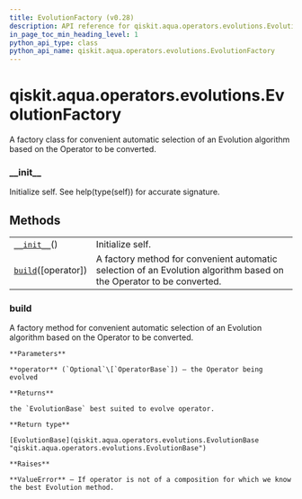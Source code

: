 ```yaml
---
title: EvolutionFactory (v0.28)
description: API reference for qiskit.aqua.operators.evolutions.EvolutionFactory in qiskit v0.28
in_page_toc_min_heading_level: 1
python_api_type: class
python_api_name: qiskit.aqua.operators.evolutions.EvolutionFactory
---
```


<span id="qiskit-aqua-operators-evolutions-evolutionfactory" />

# qiskit.aqua.operators.evolutions.EvolutionFactory

<Class id="qiskit.aqua.operators.evolutions.EvolutionFactory" isDedicatedPage={true} github="https://github.com/qiskit-community/qiskit-aqua/tree/stable/0.9/qiskit/aqua/operators/evolutions/evolution_factory.py" signature="EvolutionFactory" modifiers="class">
  A factory class for convenient automatic selection of an Evolution algorithm based on the Operator to be converted.

  ### \_\_init\_\_

  <Function id="qiskit.aqua.operators.evolutions.EvolutionFactory.__init__" signature="__init__()">
    Initialize self. See help(type(self)) for accurate signature.
  </Function>

  ## Methods

  |                                                                                                                                            |                                                                                                                      |
  | ------------------------------------------------------------------------------------------------------------------------------------------ | -------------------------------------------------------------------------------------------------------------------- |
  | [`__init__`](#qiskit.aqua.operators.evolutions.EvolutionFactory.__init__ "qiskit.aqua.operators.evolutions.EvolutionFactory.__init__")()   | Initialize self.                                                                                                     |
  | [`build`](#qiskit.aqua.operators.evolutions.EvolutionFactory.build "qiskit.aqua.operators.evolutions.EvolutionFactory.build")(\[operator]) | A factory method for convenient automatic selection of an Evolution algorithm based on the Operator to be converted. |

  ### build

  <Function id="qiskit.aqua.operators.evolutions.EvolutionFactory.build" signature="build(operator=None)" modifiers="static">
    A factory method for convenient automatic selection of an Evolution algorithm based on the Operator to be converted.

    **Parameters**

    **operator** (`Optional`\[`OperatorBase`]) – the Operator being evolved

    **Returns**

    the `EvolutionBase` best suited to evolve operator.

    **Return type**

    [EvolutionBase](qiskit.aqua.operators.evolutions.EvolutionBase "qiskit.aqua.operators.evolutions.EvolutionBase")

    **Raises**

    **ValueError** – If operator is not of a composition for which we know the best Evolution method.
  </Function>
</Class>

